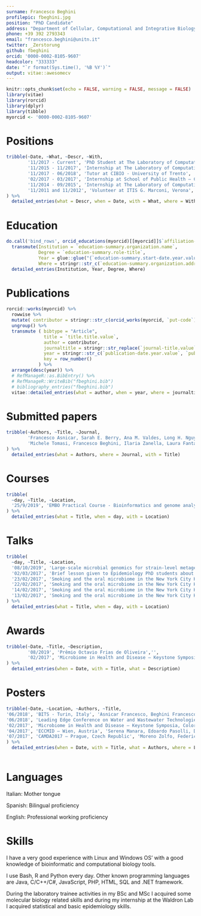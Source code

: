 ---
surname: Francesco Beghini
profilepic: fbeghini.jpg
position: "PhD Candidate"
address: "Department of Cellular, Computational and Integrative Biology, University of Trento"
phone: +39 392 2793343
email: "francesco.beghini@unitn.it"
twitter: _Zerstorung
github: fbeghini
orcid: '0000-0002-8105-9607'
headcolor: "333333"
date: "`r format(Sys.time(), '%B %Y')`"
output: vitae::awesomecv
---

```{r setup, include=FALSE}
knitr::opts_chunk$set(echo = FALSE, warning = FALSE, message = FALSE)
library(vitae)
library(rorcid)
library(dplyr)
library(tibble)
myorcid <- '0000-0002-8105-9607'
```

# Positions

```{r}
tribble(~Date, ~What, ~Descr, ~With,
        '11/2017 - Current', 'PhD Student at The Laboratory of Computational Metagenomics – CIBIO, UniTN', 'I developed a novel method called ChocoPhlAn, able to build species-level pangenomic representations without the need of protein annotation or gene clustering by relying on UniRef and a full set of additional modules for updating tools included in the bioBakery suite (Huttenhower Lab and Segata Lab)', 'P.I. Dr. Nicola Segata',
        '11/2015 - 11/2017', 'Internship at The Laboratory of Computational Metagenomics – CIBIO, UniTN', 'I\'ve collaborated with Prof. Levi Waldron, PhD (CUNY School of Public Health) analyzing the oral microbiome of subjects enrolled in the NYC-HANES II project to assess the effect of smoking on the oral microbiome.', 'P.I. Dr. Nicola Segata',
        '11/2017 - 06/2018', 'Tutor at CIBIO - University of Trento', '"Computer Science" and "Computational Biology" tutor for CIBIO Undergraduate students', 'Prof. Andrea Passerini', 
        '02/2017 - 03/2017', 'Internship at School of Public Health – City University of New York', 'During my one-month internship, I\'ve visited prof. Levi Waldron laboratory at the City University of New York and collaborated with prof. Heidi Jones on the NYC-HANES II oral microbiome smoking project. I also had the opportunity to give several talks with subject the oral microbiome of smokers and a small lesson for PhDs in Epidemiology', 'P.I. Prof. Levi Waldron',
        '11/2014 - 09/2015', 'Internship at The Laboratory of Computational Metagenomics – CIBIO, UNITN', 'For my bachelor thesis, I investigated the presence, genetics and abundance of the Blastocystis parasite in the human gut microbiome from shotgun metagenomic data', 'P.I. Dr. Nicola Segata',
        '11/2011 and 11/2012', 'Volunteer at ITIS G. Marconi, Verona', 'Orientation volunteer for incoming middle school students', ''
) %>% 
  detailed_entries(what = Descr, when = Date, with = What, where = With)
```


# Education

```{r}
do.call('bind_rows', orcid_educations(myorcid)[[myorcid]]$`affiliation-group`$summaries) %>% 
  transmute(Institution = `education-summary.organization.name`,
            Degree = `education-summary.role-title`,
            Year = glue::glue("{`education-summary.start-date.year.value`} - {`education-summary.end-date.year.value`}", .na = 'current'),
            Where = stringr::str_c(`education-summary.organization.address.city`, `education-summary.organization.address.country`, sep = ', ')) %>% 
  detailed_entries(Institution, Year, Degree, Where)
```

\newpage

# Publications

```{r}
rorcid::works(myorcid) %>% 
  rowwise %>% 
  mutate( contributor = stringr::str_c(orcid_works(myorcid, `put-code`)[[myorcid]]$works$contributor[[1]][[1]][,1], collapse =', ')) %>% 
  ungroup() %>% 
  transmute ( bibtype = "Article",
              title = `title.title.value`,
              author = contributor,
              journaltitle = stringr::str_replace(`journal-title.value`, '&', ' and '),
              year = stringr::str_c(`publication-date.year.value`, `publication-date.month.value`, sep = '-'),
              key = row_number()
            ) %>% 
  arrange(desc(year)) %>%
  # RefManageR::as.BibEntry() %>%
  # RefManageR::WriteBib("fbeghini.bib")
  # bibliography_entries("fbeghini.bib")
  vitae::detailed_entries(what = author, when = year, where = journaltitle, with = title)
```

\newpage

# Submitted papers
```{r}
tribble(~Authors, ~Title, ~Journal, 
        'Francesco Asnicar, Sarah E. Berry, Ana M. Valdes, Long H. Nguyen, Gianmarco Piccinno, David A. Drew, Emily Leeming, Rachel Gibson, Caroline Le Roy, Lucy Francis, Mohsen Mazidi, Olatz Mompeo, Mireia Valles-Colomer, Adrian Tett, Francesco Beghini, Léonard Dubois, Davide Bazzani, Andrew Maltez Thomas, Chloe Mirzayi, Asya Khleborodova, Sehyun Oh, Rachel Hine, Christopher Bonnett, Joan Capdevila Pujol, Serge Danzanvilliers, Ludwig Geistlinger, Levi Waldron, Richard Davies, George Hadjigeorgiou, Jonathan Wolf, José M. Ordovás, Christopher Gardner, Paul W. Franks, Andrew T. Chan, Curtis Huttenhower, Tim D. Spector, Nicola Segata', 'Microbiome connections with host metabolism and habitual diet from the PREDICT 1 metagenomic study', 'Nature Medicine',
        'Michele Tomasi, Francesco Beghini, Ilaria Zanella, Laura Fantappie, Carmela Irene, Luca Frattini, Giulia Masetti, Samine Jessica Isaac, Enrico König, Federica Armanini, Alberto Grandi, Nicola Segata, Guido Grandi', 'Commensal Bifidobacterium strains enhance the efficacy of neo-epitope based cancer vaccines', 'Frontiers in Oncology'
) %>% 
  detailed_entries(what = Authors, where = Journal, with = Title)
```

# Courses
```{r}
tribble(
  ~day, ~Title, ~Location,
  '25/9/2019', 'EMBO Practical Course - Bioinformatics and genome analyses. Teaching assistant for the "Shotgun metagenomics" session', 'San Michele all\'Adige, Italy'
) %>% 
  detailed_entries(what = Title, when = day, with = Location)
```

# Talks

```{r}
tribble(
  ~day, ~Title, ~Location,
  '08/10/2019', 'Large-scale microbial genomics for strain-level metagenomic analysis','University of Trento - Italy',
  '02/03/2017', 'Brief lesson given to Epidemiology PhD students about metagenomics, oral microbiome and the NYC-HANES II project', 'City University of New York - New York',
  '23/02/2017', 'Smoking and the oral microbiome in the New York City Health and Nutrition Examination Study (NYC-HANES II)', 'Columbia University - New York',
  '22/02/2017', 'Smoking and the oral microbiome in the New York City Health and Nutrition Examination Study (NYC-HANES II)', 'City University of New York - New York',
  '14/02/2017', 'Smoking and the oral microbiome in the New York City Health and Nutrition Examination Study (NYC-HANES II)', 'Albert Einstein Medical College of Medicine - New York',
  '13/02/2017', 'Smoking and the oral microbiome in the New York City Health and Nutrition Examination Study (NYC-HANES II)', 'New York University - New York'
) %>% 
  detailed_entries(what = Title, when = day, with = Location)
```

# Awards

```{r}
tribble(~Date, ~Title, ~Description,
        '08/2019', 'Prêmio Octavio Frias de Oliveira','',
        '02/2017', 'Microbiome in Health and Disease – Keystone Symposia, Colorado, USA', 'I was awarded a Keystone Symposia “Future of Science” scholarship and selected for a poster entitled “Large-scale metagenomic analysis of Blastocystis in the human gut revealed high prevalence and association with BMI and archaeal abundance”'
) %>% 
  detailed_entries(when = Date, with = Title, what = Description)
```

# Posters
```{r}
tribble(~Date, ~Location, ~Authors, ~Title,
'06/2018', 'BITS - Turin, Italy', 'Asnicar Francesco, Beghini Francesco, Bolzan Mattia, Manara Serena, Pasolli Edoardo, Mirarab Siavash, Huttenhower Curtis, Segata Nicola','An integrated pipeline for large-scale phylogenetic characterization of genomes and metagenomes',
'06/2018', 'Leading Edge Conference on Water and Wastewater Technologies - Edinburgh, UK', 'Petrini Serena, Foladori Paola, Beghini Francesco, Armanini Federica, Segata Nicola, Andreottola Gianni', 'Nutrient removal and microbial community analysis of a stable microalgal-bacterial consortium treating real municipal wastewater',
'02/2017', 'Microbiome in Health and Disease – Keystone Symposia, Colorado, USA', 'Francesco Beghini, Edoardo Pasolli, Duy Tin Truong, Lorenza Putignani, Simone M. Cacciò, Nicola Segata', 'Large-scale metagenomic analysis of Blastocystis in the human gut revealed association with Body Mass Index and archaeal abundance',
'04/2017', 'ECCMID – Wien, Austria', 'Serena Manara, Edoardo Pasolli, Daniela Dolce, Federica Armanini, Francesco Beghini, Novella Ravenni, Erica Camera, Grazia Dinnella, Paola Gualdi, Michele Schinella, Silvia Campana, Ermanno Baldo, Giovanni Taccetti, Nicola Segata', 'Genomic and metagenomic-based epidemiology and transmission networks of MRSA in two Italian hospitals',
'07/2017', 'CAMDA2017 – Prague, Czech Republic', 'Moreno Zolfo, Federica Pinto, Francesco Asnicar, Francesco Beghini, Paolo Manghi, Edoardo Pasolli, Adrian Tett and Nicola Segata', 'Strain-level bacterial and viral diversity in the MetaSUB dataset'
) %>% 
  detailed_entries(when = Date, with = Title, what = Authors, where = Location)
  
```

# Languages
Italian: Mother tongue

Spanish: Bilingual proficiency

English: Professional working proficiency


# Skills
I have a very good experience with Linux and Windows OS’ with a good knowledge of bioinformatic and computational biology tools. 

I use Bash, R and Python every day. Other known programming languages are Java, C/C++/C#, JavaScript, PHP, HTML, SQL and .NET framework. 

During the laboratory trainee activities in my BSc and MSc I acquired some molecular biology related skills and during my internship at the Waldron Lab I acquired statistical and basic epidemiology skills.
